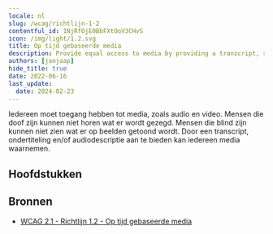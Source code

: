 ```yaml
---
locale: nl
slug: /wcag/richtlijn-1-2
contentful_id: 1NjRfOjE0BbFXtOoV3CHvS
icon: /img/light/1.2.svg
title: Op tijd gebaseerde media
description: Provide equal access to media by providing a transcript, subtitles, audio description and/or sign language.
authors: [janjaap]
hide_title: true
date: 2022-06-16
last_update:
  date: 2024-02-23
---
```


<Hero
  title="Op tijd gebaseerde media"
  image="/img/light/1.2.svg"
  alt="WCAG 1.2 - Logo"
  prefix="Richtlijn 1.2"
/>

Iedereen moet toegang hebben tot media, zoals audio en video. Mensen die doof zijn kunnen niet horen wat er wordt gezegd. Mensen die blind zijn kunnen niet zien wat er op beelden getoond wordt. Door een transcript, ondertiteling en/of audiodescriptie aan te bieden kan iedereen media waarnemen.

## Hoofdstukken

<LinkList title="Hoofdstukken" isHighlighted={true}>
  <LinkListItem
    url="/nl/richtlijnen/wcag/succescriterium-1-2-1"
    title="Succescriterium 1.2.1 - Louter-geluid en louter-videobeeld (vooraf opgenomen)"
    appearance="link"
    label="Louter-geluid en louter-videobeeld (vooraf opgenomen)"
    description="Ensure a transcript is provided when information is only conveyed by audio or images."
    image="/img/light/1.2.1.svg"
    alt="WCAG 1.2.1 - Logo"
  />
  <LinkListItem
    url="/nl/richtlijnen/wcag/succescriterium-1-2-2"
    title="Succescriterium 1.2.2 - Ondertitels voor doven en slechthorenden (vooraf opgenomen)"
    appearance="link"
    label="Ondertitels voor doven en slechthorenden (vooraf opgenomen)"
    description="Ensure captions are provided for all videos with sound."
    image="/img/light/1.2.2.svg"
    alt="WCAG 1.2.2 - Logo"
  />
  <LinkListItem
    url="/nl/richtlijnen/wcag/succescriterium-1-2-3"
    title="Succescriterium 1.2.3 - Audiodescriptie of media-alternatief (vooraf opgenomen)"
    appearance="link"
    label="Audiodescriptie of media-alternatief (vooraf opgenomen)"
    description="Ensure a transcript or audio description is provided for videos where you can't hear what is displayed."
    image="/img/light/1.2.3.svg"
    alt="WCAG 1.2.3 - Logo"
  />
  <LinkListItem
    url="/nl/richtlijnen/wcag/succescriterium-1-2-4"
    title="Succescriterium 1.2.4 - Ondertitels voor doven en slechthorenden (live)"
    appearance="link"
    label="Ondertitels voor doven en slechthorenden (live)"
    description="Ensure real-time captions are available for all live videos with audio."
    image="/img/light/1.2.4.svg"
    alt="WCAG 1.2.4 - Logo"
  />
  <LinkListItem
    url="/nl/richtlijnen/wcag/succescriterium-1-2-5"
    title="Succescriterium 1.2.5 - Audiodescriptie (vooraf opgenomen)"
    appearance="link"
    label="Audiodescriptie (vooraf opgenomen)"
    description="Ensure audio description is available when important information is shown which you cannot hear."
    image="/img/light/1.2.5.svg"
    alt="WCAG 1.2.5 - Logo"
  />
  <LinkListItem
    url="/nl/richtlijnen/wcag/succescriterium-1-2-6"
    title="Succescriterium 1.2.6 - Gebarentaal (vooraf opgenomen)"
    appearance="link"
    label="Gebarentaal (vooraf opgenomen)"
    description="Sign language interpretation must be provided for all prerecorded audio content in synchronized media."
    image="/img/light/1.2.6.svg"
    alt="WCAG 1.2.6 icon"
  />
  <LinkListItem
    url="/nl/richtlijnen/wcag/succescriterium-1-2-7"
    title="Succescriterium 1.2.7 - Verlengde audiodescriptie (vooraf opgenomen)"
    appearance="link"
    label="Verlengde audiodescriptie (vooraf opgenomen)"
    description="Where pauses in foreground audio are insufficient to allow audio descriptions to convey the sense of the video, extended audio description must be provided for all prerecorded video content in synchronized media."
    image="/img/light/1.2.7.svg"
    alt="WCAG 1.2.7 icon"
  />
  <LinkListItem
    url="/nl/richtlijnen/wcag/succescriterium-1-2-8"
    title="Succescriterium 1.2.8 - Media-alternatief (vooraf opgenomen)"
    appearance="link"
    label="Media-alternatief (vooraf opgenomen)"
    description="An alternative for time-based media must be provided for all prerecorded synchronized media and for all prerecorded video-only media."
    image="/img/light/1.2.8.svg"
    alt="WCAG 1.2.8 icon"
  />
  <LinkListItem
    url="/nl/richtlijnen/wcag/succescriterium-1-2-9"
    title="Succescriterium 1.2.9 - Louter-geluid (live)"
    appearance="link"
    label="Louter-geluid (live)"
    description="An alternative for time-based media that presents equivalent information for live audio-only content must be provided."
    image="/img/light/1.2.9.svg"
    alt="WCAG 1.2.9 icon"
  />
</LinkList>

## Bronnen

- [WCAG 2.1 - Richtlijn 1.2 - Op tijd gebaseerde media](https://www.w3.org/Translations/WCAG21-nl/#op-tijd-gebaseerde-media)
